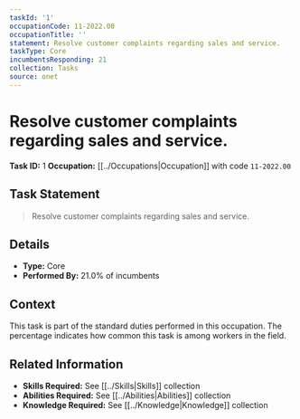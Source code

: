 ```yaml
---
taskId: '1'
occupationCode: 11-2022.00
occupationTitle: ''
statement: Resolve customer complaints regarding sales and service.
taskType: Core
incumbentsResponding: 21
collection: Tasks
source: onet
---
```

# Resolve customer complaints regarding sales and service.

**Task ID:** 1
**Occupation:** [[../Occupations|Occupation]] with code `11-2022.00`

## Task Statement

> Resolve customer complaints regarding sales and service.

## Details

- **Type:** Core
- **Performed By:** 21.0% of incumbents

## Context

This task is part of the standard duties performed in this occupation. The percentage indicates how common this task is among workers in the field.

## Related Information

- **Skills Required:** See [[../Skills|Skills]] collection
- **Abilities Required:** See [[../Abilities|Abilities]] collection
- **Knowledge Required:** See [[../Knowledge|Knowledge]] collection
